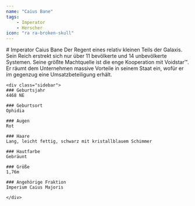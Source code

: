 ```yaml
---
name: "Caius Bane"
tags:
    - Imperator
    - Herscher
icon: "ra ra-broken-skull"
---
```

<div class="content">
    <div class="main-content">
    # Imperator Caius Bane
    Der Regent eines relativ kleinen Teils der Galaxis. Sein Reich erstrekt sich nur über 11 bevölkerte und 14 unbevölkerte Systemen.
    Seine größte Machtquelle ist die enge Kooperation mit  Voidstar™.
    Er räumt dem Unternehmen massive Vorteile in seinem Staat ein, wofür er im gegenzug eine Umsatzbeteiligung erhält.
    </div>

    <div class="sidebar">
    ### Geburtsjahr
    4468 NE

    ### Geburtsort
    Ophidia

    ### Augen
    Rot

    ### Haare
    Lang, leicht fettig, schwarz mit kristallblauem Schimmer

    ### Hautfarbe
    Gebräunt

    ### Größe
    1,76m

    ### Angehörige Fraktion
    Imperium Caius Majoris
    
    </div>
</div>